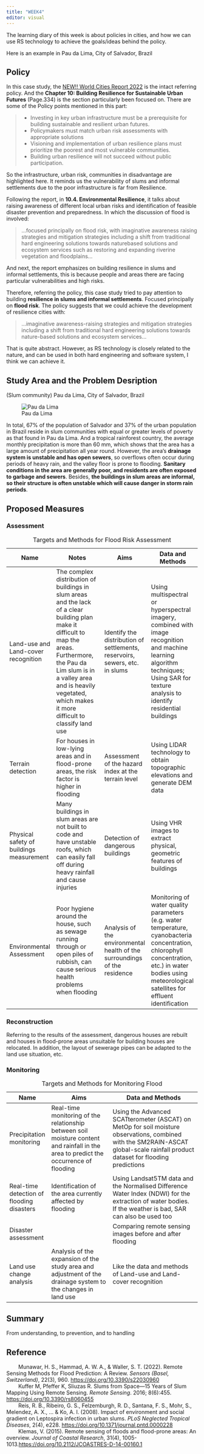 ```yaml
---
title: "WEEK4"
editor: visual
---
```

The learning diary of this week is about policies in cities, and how we can use RS technology to achieve the goals/ideas behind the policy.

Here is an example in Pau da Lima, City of Salvador, Brazil

## Policy

In this case study, the [NEW!! World Cities Report 2022](https://unhabitat.org/sites/default/files/2022/06/wcr_2022.pdf) is the intact referring policy. And the **Chapter 10: Building Resilience for Sustainable Urban Futures** (Page.334) is the section particularly been focused on. There are some of the Policy points mentioned in this part:

> * Investing in key urban infrastructure must be a prerequisite for building sustainable and resilient urban futures.
* Policymakers must match urban risk assessments with appropriate solutions
* Visioning and implementation of urban resilience plans must prioritize the poorest and most vulnerable communities.
* Building urban resilience will not succeed without public participation.

So the infrastructure, urban risk, communities in disadvantage are highlighted here. It reminds us the vulnerability of slums and informal settlements due to the poor infrastructure is far from Resilience.

Following the report, in **10.4. Environmental Resilience**, it talks about raising awareness of different local urban risks and identification of feasible disaster prevention and preparedness. In which the discussion of flood is involved: 

>...focused principally on flood risk, with imaginative awareness raising strategies and mitigation strategies including a shift from traditional hard engineering solutions towards naturebased solutions and ecosystem services such as restoring and expanding riverine vegetation and floodplains...

And next, the report emphasizes on building resilience in slums and informal settlements, this is because people and areas there are facing particular vulnerabilities and high risks.

Therefore, referring the policy, this case study tried to pay attention to building **resilience in slums and informal settlements**. Focused principally on **flood risk**. The policy suggests that we could achieve the development of resilience cities with:

>...imaginative awareness-raising strategies and mitigation strategies including a shift from traditional hard engineering solutions towards nature-based solutions and ecosystem services...

That is quite abstract. However, as RS technology is closely related to the nature, and can be used in both hard engineering and software system, I think we can achieve it. 

## Study Area and the Problem Desription

(Slum community) Pau da Lima, City of Salvador, Brazil

![Pau da Lima](image/4slum.jpeg)

In total, 67% of the population of Salvador and 37% of the urban population in Brazil reside in slum communities with equal or greater levels of poverty as that found in Pau da Lima. And a tropical rainforest country, the average monthly precipitation is more than 60 mm, which shows that the area has a large amount of precipitation all year round. However, the area's **drainage system is unstable and has open sewers**, so overflows often occur during periods of heavy rain, and the valley floor is prone to flooding. **Sanitary conditions in the area are generally poor, and residents are often exposed to garbage and sewers**. Besides, **the buildings in slum areas are informal, so their structure is often unstable which will cause danger in storm rain periods**.

## Proposed Measures

### Assessment

|Name|Notes|Aims|Data and Methods|
|-------|----------------------|---------|----------------|
| Land-use and Land-cover recognition| The complex distribution of buildings in slum areas and the lack of a clear building plan make it difficult to map the areas. Furthermore, the Pau da Lim slum is in a valley area and is heavily vegetated, which makes it more difficult to classify land use|Identify the distribution of settlements, reservoirs, sewers, etc. in slums| Using multispectral or hyperspectral imagery, combined with image recognition and machine learning algorithm techniques; Using SAR for texture analysis to identify residential buildings|
|Terrain detection|For houses in low-lying areas and in flood-prone areas, the risk factor is higher in flooding|Assessment of the hazard index at the terrain level|Using LIDAR technology to obtain topographic elevations and generate DEM data|
|Physical safety of buildings measurement|Many buildings in slum areas are not built to code and have unstable roofs, which can easily fall off during heavy rainfall and cause injuries|Detection of dangerous buildings|Using VHR images to extract physical, geometric features of buildings|
|Environmental Assessment|Poor hygiene around the house, such as sewage running through or open piles of rubbish, can cause serious health problems when flooding|Analysis of the environmental health of the surroundings of the residence|Monitoring of water quality parameters (e.g. water temperature, cyanobacteria concentration, chlorophyll concentration, etc.) in water bodies using meteorological satellites for effluent identification|

: Targets and Methods for Flood Risk Assessment

### Reconstruction

Referring to the results of the assessment, dangerous houses are rebuilt and houses in flood-prone areas unsuitable for building houses are relocated. In addition, the layout of sewerage pipes can be adapted to the land use situation, etc.

### Monitoring

|Name|Aims|Data and Methods|
|-------|-------------|-------------------|
|Precipitation monitoring|Real-time monitoring of the relationship between soil moisture content and rainfall in the area to predict the occurrence of flooding|Using the Advanced SCATterometer (ASCAT) on MetOp for soil moisture observations, combined with the SM2RAIN-ASCAT global-scale rainfall product dataset for flooding predictions|
|Real-time detection of flooding disasters|Identification of the area currently affected by flooding|Using Landsat5TM data and the Normalised Difference Water Index (NDWI) for the extraction of water bodies. If the weather is bad, SAR can also be used too|
|Disaster assessment| |Comparing remote sensing images before and after flooding|
|Land use change analysis|Analysis of the expansion of the study area and adjustment of the drainage system to the changes in land use|Like the data and methods of Land-use and Land-cover recognition|

: Targets and Methods for Monitoring Flood

## Summary

From understanding, to prevention, and to handling

## Reference
|         Munawar, H. S., Hammad, A. W. A., & Waller, S. T. (2022). Remote Sensing Methods for Flood Prediction: A Review. *Sensors (Basel, Switzerland)*, 22(3), 960. <https://doi.org/10.3390/s22030960>
|         Kuffer M, Pfeffer K, Sliuzas R. Slums from Space—15 Years of Slum Mapping Using Remote Sensing. *Remote Sensing*. 2016; 8(6):455. <https://doi.org/10.3390/rs8060455>
|         Reis, R. B., Ribeiro, G. S., Felzemburgh, R. D., Santana, F. S., Mohr, S., Melendez, A. X., ... & Ko, A. I. (2008). Impact of environment and social gradient on Leptospira infection in urban slums. *PLoS Neglected Tropical Diseases*, 2(4), e228. <https://doi.org/10.1371/journal.pntd.0000228>
|         Klemas, V. (2015). Remote sensing of floods and flood-prone areas: An overview. *Journal of Coastal Research*, 31(4), 1005-1013.<https://doi.org/10.2112/JCOASTRES-D-14-00160.1>






